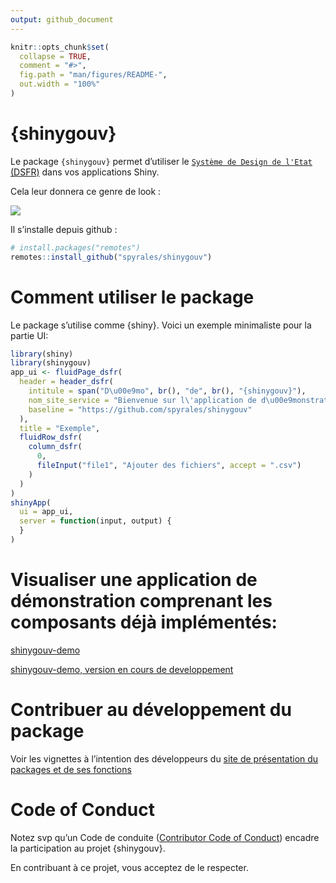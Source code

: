 ```yaml
---
output: github_document
---
```


<!-- README.md is generated from README.Rmd. Please edit that file -->

```r
knitr::opts_chunk$set(
  collapse = TRUE,
  comment = "#>",
  fig.path = "man/figures/README-",
  out.width = "100%"
)
```

# {shinygouv}

Le package `{shinygouv}` permet d'utiliser le [`Système de Design de l'Etat` (DSFR)](https://www.systeme-de-design.gouv.fr/) dans vos applications Shiny.

Cela leur donnera ce genre de look :

![](man/figures/look_dsfr.png)

Il s'installe depuis github :

```r
# install.packages("remotes")
remotes::install_github("spyrales/shinygouv")
```

# Comment utiliser le package

Le package s'utilise comme {shiny}. Voici un exemple minimaliste pour la partie UI:

```r
library(shiny)
library(shinygouv)
app_ui <- fluidPage_dsfr(
  header = header_dsfr(
    intitule = span("D\u00e9mo", br(), "de", br(), "{shinygouv}"),
    nom_site_service = "Bienvenue sur l\'application de d\u00e9monstration de {shinygouv}",
    baseline = "https://github.com/spyrales/shinygouv"
  ),
  title = "Exemple",
  fluidRow_dsfr(
    column_dsfr(
      0,
      fileInput("file1", "Ajouter des fichiers", accept = ".csv")
    )
  )
)
shinyApp(
  ui = app_ui,
  server = function(input, output) {
  }
)
```

# Visualiser une application de démonstration comprenant les composants déjà implémentés:

[shinygouv-demo](https://ssm-ecologie.shinyapps.io/shinygouv-demo/)

[shinygouv-demo, version en cours de developpement](https://ssm-ecologie.shinyapps.io/shinygouv-demo-dev/)

# Contribuer au développement du package

Voir les vignettes à l'intention des développeurs du [site de présentation du packages et de ses fonctions](https://spyrales.github.io/shinygouv/articles/index.html)

# Code of Conduct

Notez svp qu'un Code de conduite ([Contributor Code of Conduct](https://spyrales.github.io/shinygouv/CODE_OF_CONDUCT.html)) encadre la participation au projet {shinygouv}.

En contribuant à ce projet, vous acceptez de le respecter.
